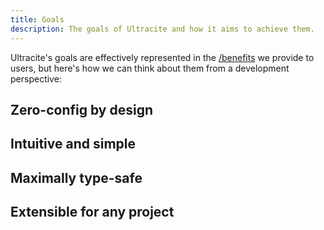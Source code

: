 ```yaml
---
title: Goals
description: The goals of Ultracite and how it aims to achieve them.
---
```


Ultracite's goals are effectively represented in the [/benefits](/benefits) we provide to users, but here's how we can think about them from a development perspective:

## Zero-config by design

## Intuitive and simple

## Maximally type-safe

## Extensible for any project

